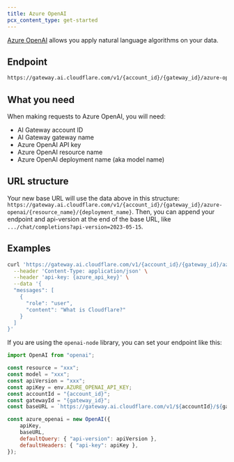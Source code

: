 ```yaml
---
title: Azure OpenAI
pcx_content_type: get-started
---
```


[Azure OpenAI](https://azure.microsoft.com/en-gb/products/ai-services/openai-service/) allows you apply natural language algorithms on your data.

## Endpoint

```txt
https://gateway.ai.cloudflare.com/v1/{account_id}/{gateway_id}/azure-openai/{resource_name}/{deployment_name}
```

## What you need

When making requests to Azure OpenAI, you will need:

- AI Gateway account ID
- AI Gateway gateway name
- Azure OpenAI API key
- Azure OpenAI resource name
- Azure OpenAI deployment name (aka model name)

## URL structure

Your new base URL will use the data above in this structure: `https://gateway.ai.cloudflare.com/v1/{account_id}/{gateway_id}/azure-openai/{resource_name}/{deployment_name}`. Then, you can append your endpoint and api-version at the end of the base URL, like `.../chat/completions?api-version=2023-05-15`.

## Examples

```bash title="Example fetch request"
curl 'https://gateway.ai.cloudflare.com/v1/{account_id}/{gateway_id}/azure-openai/{resource_name}/{deployment_name}/chat/completions?api-version=2023-05-15' \
  --header 'Content-Type: application/json' \
  --header 'api-key: {azure_api_key}' \
  --data '{
  "messages": [
    {
      "role": "user",
      "content": "What is Cloudflare?"
    }
  ]
}'
```

If you are using the `openai-node` library, you can set your endpoint like this:

```js title="JavaScript"
import OpenAI from "openai";

const resource = "xxx";
const model = "xxx";
const apiVersion = "xxx";
const apiKey = env.AZURE_OPENAI_API_KEY;
const accountId = "{account_id}";
const gatewayId = "{gateway_id}";
const baseURL = `https://gateway.ai.cloudflare.com/v1/${accountId}/${gatewayId}/azure-openai/${resource}/${model}`;

const azure_openai = new OpenAI({
	apiKey,
	baseURL,
	defaultQuery: { "api-version": apiVersion },
	defaultHeaders: { "api-key": apiKey },
});
```
